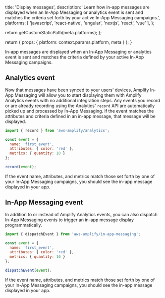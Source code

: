 
  title: 'Display messages',
  description: 'Learn how in-app messages are displayed when an In-App Messaging or analytics event is sent and matches the criteria set forth by your active In-App Messaging campaigns.',
  platforms: [
    'javascript',
    'react-native',
    'angular',
    'nextjs',
    'react',
    'vue'
  ],
};

  return getCustomStaticPath(meta.platforms);
};

  return {
    props: {
      platform: context.params.platform,
      meta
    }
  };
}

In-app messages are displayed when an In-App Messaging or analytics event is sent and matches the criteria defined by your active In-App Messaging campaigns.

## Analytics event

Now that messages have been synced to your users' devices, Amplify In-App Messaging will allow you to start displaying them with Amplify Analytics events with no additional integration steps. Any events you record or are already recording using the Analytics' `record` API are automatically picked up and processed by In-App Messaging. If the event matches the attributes and criteria defined in an in-app message, that message will be displayed.

```js
import { record } from 'aws-amplify/analytics';

const event = {
  name: 'first_event',
  attributes: { color: 'red' },
  metrics: { quantity: 10 }
};

record(event);
```

If the event name, attributes, and metrics match those set forth by one of your In-App Messaging campaigns, you should see the in-app message displayed in your app.

## In-App Messaging event

In addition to or instead of Amplify Analytics events, you can also dispatch In-App Messaging events to trigger an in-app message display programmatically.

```js
import { dispatchEvent } from 'aws-amplify/in-app-messaging';

const event = {
  name: 'first_event',
  attributes: { color: 'red' },
  metrics: { quantity: 10 }
};

dispatchEvent(event);
```

If the event name, attributes, and metrics match those set forth by one of your In-App Messaging campaigns, you should see the in-app message displayed in your app.
